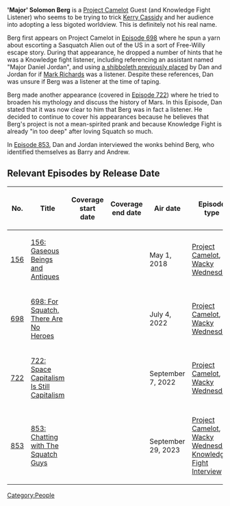 {{Stub}}

'''<nowiki/>'Major' Solomon Berg''' is a [[Project Camelot]] Guest (and Knowledge Fight Listener) who seems to be trying to trick [[Kerry Cassidy]] and her audience into adopting a less bigoted worldview. This is definitely not his real name.

Berg first appears on Project Camelot in [[698: For Squatch, There Are No Heroes|Episode 698]] where he spun a yarn about escorting a Sasquatch Alien out of the US in a sort of Free-Willy escape story. During that appearance, he dropped a number of hints that he was a Knowledge fight listener, including referencing an assistant named "Major Daniel Jordan", and using [[156: Gaseous Beings and Antiques|a shibboleth previously placed]] by Dan and Jordan for if [[Mark Richards]] was a listener. Despite these references, Dan was unsure if Berg was a listener at the time of taping.

Berg made another appearance (covered in [[722: Space Capitalism Is Still Capitalism|Episode 722]]) where he tried to broaden his mythology and discuss the history of Mars. In this Episode, Dan stated that it was now clear to him that Berg was in fact a listener. He decided to continue to cover his appearances because he believes that Berg's project is not a mean-spirited prank and because Knowledge Fight is already "in too deep" after loving Squatch so much.

In [[853: Chatting with The Squatch Guys|Episode 853]], Dan and Jordan interviewed the wonks behind Berg, who identified themselves as Barry and Andrew.

==Relevant Episodes by Release Date==
{| class="fandom-table"
!No.
!Title
!Coverage
start date
!Coverage
end date
!Air date
!Episode type
|-
|[[156: Gaseous Beings and Antiques|156]]
|[[156: Gaseous Beings and Antiques]]
|
|
|May 1, 2018
|[[:Category:Project Camelot|Project Camelot]], [[:Category:Wacky Wednesday|Wacky Wednesday]]
|-
|[[698: For Squatch, There Are No Heroes|698]]
|[[698: For Squatch, There Are No Heroes]]
|
|
|July 4, 2022
|[[:Category:Project Camelot|Project Camelot]], [[:Category:Wacky Wednesday|Wacky Wednesday]]
|-
|[[722: Space Capitalism Is Still Capitalism|722]]
|[[722: Space Capitalism Is Still Capitalism]]
|
|
|September 7, 2022
|[[:Category:Project Camelot|Project Camelot]], [[:Category:Wacky Wednesday|Wacky Wednesday]]
|-
|[[853: Chatting with The Squatch Guys|853]]
|[[853: Chatting with The Squatch Guys]]
|
|
|September 29, 2023
|[[:Category:Project Camelot|Project Camelot]], [[:Category:Wacky Wednesday|Wacky Wednesday]], [[:Category:Knowledge Fight Interview|Knowledge Fight Interview]]
|}

[[Category:People]]

